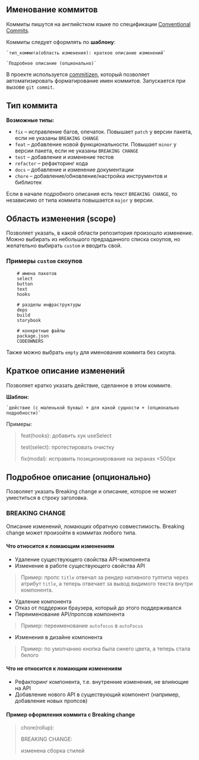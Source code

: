 ## Именование коммитов

Коммиты пишутся на английстком языке по спецификации [Conventional Commits](https://www.conventionalcommits.org/en/v1.0.0/).

Коммиты следует оформлять по **шаблону**:

    `тип_коммита(область изменения): краткое описание изменений`

    `Подробное описание (опционально)`

В проекте используется [commitizen](http://commitizen.github.io/cz-cli/), который позволяет автоматизировать форматирование имен коммитов. Запускается при вызове `git commit`.

## Тип коммита

**Возможные типы:**

- `fix` – исправление багов, опечаток. Повышает `patch` у версии пакета, если не указаны `BREAKING CHANGE`
- `feat` – добавление новой функциональности. Повышает `minor` у версии пакета, если не указаны `BREAKING CHANGE`
- `test` – добавление и изменение тестов
- `refactor` – рефакторинг кода
- `docs` – добавление и изменение документации
- `chore` – добавление/обновление/настройка инструментов и библиотек

Если в начале подробного описания есть текст `BREAKING CHANGE`, то независимо от типа коммита повышается `major` у версии.

## Область изменения (scope)

Позволяет указать, в какой области репозитория произошло изменение.
Можно выбирать из небольшого предзаданного списка скоупов, но желательно выбирать `custom` и вводить свой.

### Примеры `custom` скоупов

```
    # имена пакетов
    select
    button
    text
    hooks

    # разделы инфраструктуры
    deps
    build
    storybook

    # конкретные файлы
    package.json
    CODEOWNERS
```

Также можно выбрать `empty` для именования коммита без скоупа.

## Краткое описание изменений

Позволяет кратко указать действие, сделанное в этом коммите.

**Шаблон:**

    `действие (с маленькой буквы) + для какой сущности + (опционально подробности)`

Примеры:

> feat(hooks): добавить хук useSelect
>
> test(select): протестировать очистку
>
> fix(modal): исправить позиционирование на экранах &lt;500px

## Подробное описание (опционально)

Позволяет указать Breaking change и описание, которое не может уместиться в строку заголовка.

### BREAKING CHANGE

Описание изменений, ломающих обратную совместимость. Breaking change может произойти в коммитах любого типа.

#### Что относится к ломающим изменениям

- Удаление существующего свойства API-компонента
- Изменение в работе существующего свойства API

> Пример: пропс `title` отвечал за рендер нативного тултипа через атрибут `title`, а теперь отвечает за вывод видимого текста внутри компонента.

- Удаление компонента
- Отказ от поддержки браузера, который до этого поддерживался
- Переименование API/пропсов компонента

> Пример: переименование `autofocus` в `autoFocus`

- Изменения в дизайне компонента

> Пример: по умолчанию кнопка была синего цвета, а теперь стала белого

#### Что не относится к ломающим изменениям

- Рефакторинг компонента, т.е. внутренние изменения, не влияющие на API
- Добавление нового API в существующий компонент (например, добавление новых пропсов)

#### Пример оформления коммита с Breaking change

> chore(rollup):
>
> BREAKING CHANGE:
>
> изменена сборка стилей
